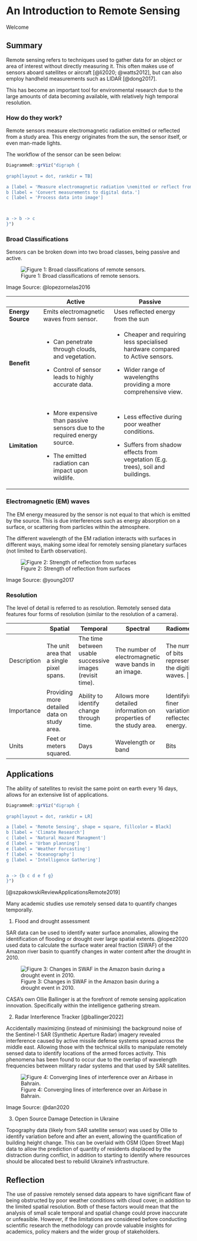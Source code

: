 # An Introduction to Remote Sensing

Welcome

## Summary

Remote sensing refers to techniques used to gather data for an object or area of interest without directly measuring it. This often makes use of sensors aboard satellites or aircraft [@li2020; @watts2012], but can also employ handheld measurements such as LIDAR [@dong2017].

This has become an important tool for environmental research due to the large amounts of data becoming available, with relatively high temporal resolution.

### How do they work?

Remote sensors measure electromagnetic radiation emitted or reflected from a study area. This energy originates from the sun, the sensor itself, or even man-made lights.

The workflow of the sensor can be seen below:

```r
DiagrammeR::grViz("digraph {
  
graph[layout = dot, rankdir = TB]

a [label = 'Measure electromagnetic radiation \nemitted or reflect from study area ']
b [label = 'Convert measurements to digital data.']
c [label = 'Process data into image']



a -> b -> c
}")

```

### Broad Classifications

Sensors can be broken down into two broad classes, being passive and active.

![Figure 1: Broad classifications of remote sensors.](https://www.researchgate.net/publication/339726853/figure/fig1/AS:865831357521920@1583441690681/Differences-between-passive-and-active-sensors.png)

Image Source: @lopezornelas2016

+-------------------+----------------------------------------------------------------------------+-----------------------------------------------------------------------------------+
|                   | Active                                                                     | Passive                                                                           |
+===================+============================================================================+===================================================================================+
| **Energy Source** | Emits electromagnetic waves from sensor.                                   | Uses reflected energy from the sun                                                |
+-------------------+----------------------------------------------------------------------------+-----------------------------------------------------------------------------------+
| **Benefit**       | -   Can penetrate through clouds, and vegetation.                          | -   Cheaper and requiring less specialised hardware compared to Active sensors.   |
|                   |                                                                            |                                                                                   |
|                   | -   Control of sensor leads to highly accurate data.                       | -   Wider range of wavelengths providing a more comprehensive view.               |
+-------------------+----------------------------------------------------------------------------+-----------------------------------------------------------------------------------+
| **Limitation**    | -   More expensive than passive sensors due to the required energy source. | -   Less effective during poor weather conditions.                                |
|                   |                                                                            |                                                                                   |
|                   | -   The emitted radiation can impact upon wildlife.                        | -   Suffers from shadow effects from vegetation (E.g. trees), soil and buildings. |
+-------------------+----------------------------------------------------------------------------+-----------------------------------------------------------------------------------+

### Electromagnetic (EM) waves

The EM energy measured by the sensor is not equal to that which is emitted by the source. This is due interferences such as energy absorption on a surface, or scattering from particles within the atmosphere.

The different wavelength of the EM radiation interacts with surfaces in different ways, making some ideal for remotely sensing planetary surfaces (not limited to Earth observation).

![Figure 2: Strength of reflection from surfaces](https://www.researchgate.net/publication/318175303/figure/fig1/AS:513582069751808@1499458915697/Strength-of-reflection-and-radiation-of-electromagnetic-waves-from-plants-earth-and.png)

Image Source: @young2017

### Resolution

The level of detail is referred to as resolution. Remotely sensed data features four forms of resolution (similar to the resolution of a camera).

+-------------+---------------------------------------------+-----------------------------------------------------------+-------------------------------------------------------------------+---------------------------------------------------------+
|             | Spatial                                     | Temporal                                                  | Spectral                                                          | Radiometric                                             |
+=============+=============================================+===========================================================+===================================================================+=========================================================+
| Description | The unit area that a single pixel spans.    | The time between usable successive images (revisit time). | The number of electromagnetic wave bands in an image.             | The number of bits representing the digitised waves. \| |
+-------------+---------------------------------------------+-----------------------------------------------------------+-------------------------------------------------------------------+---------------------------------------------------------+
| Importance  | Providing more detailed data on study area. | Ability to identify change through time.                  | Allows more detailed information on properties of the study area. | Identifying finer variations in reflected energy.       |
+-------------+---------------------------------------------+-----------------------------------------------------------+-------------------------------------------------------------------+---------------------------------------------------------+
| Units       | Feet or meters squared.                     | Days                                                      | Wavelength or band                                                | Bits                                                    |
+-------------+---------------------------------------------+-----------------------------------------------------------+-------------------------------------------------------------------+---------------------------------------------------------+

## Applications

The ability of satellites to revisit the same point on earth every 16 days, allows for an extensive list of applications.

```r
DiagrammeR::grViz("digraph {
  
graph[layout = dot, rankdir = LR]

a [label = 'Remote Sensing', shape = square, fillcolor = Black]
b [label = 'Climate Research']
c [label = 'Natural Hazard Managment']
d [label = 'Urban planning']
e [label = 'Weather Forcasting']
f [label = 'Oceanography']
g [label = 'Intelligence Gathering']


a -> {b c d e f g}
}")

```

[@szpakowskiReviewApplicationsRemote2019]

Many academic studies use remotely sensed data to quantify changes temporally.

1.  Flood and drought assessment

SAR data can be used to identify water surface anomalies, allowing the identification of flooding or drought over large spatial extents. @lopez2020 used data to calculate the surface water areal fraction (SWAF) of the Amazon river basin to quantify changes in water content after the drought in 2010.

![Figure 3: Changes in SWAF in the Amazon basin during a drought event in 2010.](figures/10712_2020_9618_Fig7_HTML.png.webp)

CASA's own Ollie Ballinger is at the forefront of remote sensing application innovation. Specifically within the intelligence gathering stream.

2.  Radar Interference Tracker [@ballinger2022]

Accidentally maximizing (instead of minimising) the background noise of the Sentinel-1 SAR (Synthetic Aperture Radar) imagery revealed interference caused by active missile defense systems spread across the middle east. Allowing those with the technical skills to manipulate remotely sensed data to identify locations of the armed forces activity. This phenomena has been found to occur due to the overlap of wavelength frequencies between military radar systems and that used by SAR satellites.

![Figure 4: Converging lines of interference over an Airbase in Bahrain.](https://miro.medium.com/v2/resize:fit:720/format:webp/1*8jVUwoNCHqB_Z1m5FT7RhA.png)

Image Source: @dan2020

3.  Open Source Damage Detection in Ukraine

Topography data (likely from SAR satellite sensor) was used by Ollie to identify variation before and after an event, allowing the quantification of building height change. This can be overlaid with OSM (Open Street Map) data to allow the prediction of quantity of residents displaced by the distraction during conflict, in addition to starting to identify where resources should be allocated best to rebuild Ukraine's infrastructure.

## Reflection

The use of passive remotely sensed data appears to have significant flaw of being obstructed by poor weather conditions with cloud cover, in addition to the limited spatial resolution. Both of these factors would mean that the analysis of small scale temporal and spatial change could prove inaccurate or unfeasible. However, if the limitations are considered before conducting scientific research the methodology can provde valuable insights for academics, policy makers and the wider group of stakeholders.
